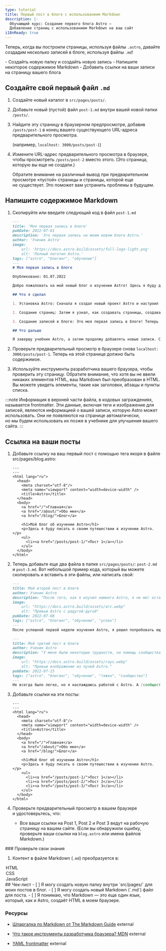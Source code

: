 ```yaml
---
type: tutorial
title: Первый пост в блоге с использованием Markdown
description: |-
  Обучающий курс: Создание первого блога Astro —
  Добавление страниц с использованием Markdown на ваш сайт
i18nReady: true
---
```




Теперь, когда вы построили страницы, используя файлы `.astro`, давайте создадим несколько записей в блоге, используя файлы `.md`!

<PreCheck>
  - Создайть новую папку и создайть новую запись
  - Напишите некоторое содержимое Markdown
  - Добавить ссылки на ваши записи на страницу вашего блога
</PreCheck>

## Создайте свой первый файл `.md`

1. Создайте новый каталог в `src/pages/posts/`.

2. Добавьте новый (пустой) файл `post-1.md` внутри вашей новой папки `/posts/`.

3. Найдите эту страницу в браузерном предпросмотре, добавив `/posts/post-1` в конец вашего существующего URL-адреса предварительного просмотра.

    (например, `localhost: 3000/posts/post-1`)

4. Измените URL-адрес предварительного просмотра в браузере, чтобы просмотреть `/posts/post-2` вместо этого. (Это страница, которую вы еще не создали.)

    Обратите внимание на различный вывод при предварительном просмотре «пустой» страницы и страницы, которой еще не существует. Это поможет вам устранить проблемы в будущем.

## Напишите содержимое Markdown

1. Скопируйте или введите следующий код в файл `post-1.md`

    ```markdown title="src/pages/posts/post-1.md»
    ---
    title: 'Моя первая запись в блоге'
    pubDate: 2022-07-01
    description: 'Это первая запись на моем новом блоге Astro.'
    author: 'Ученик Astro'
    image:
        url: 'https://docs.astro.build/assets/full-logo-light.png'
        alt: 'Полный логотип Astro.'
    tags: ["astro", "блогинг", "обучение"]
    ---
    # Моя первая запись в блоге

    Опубликовано: 01.07.2022

    Добро пожаловать на мой новый блог о изучении Astro! Здесь я буду делиться своим опытом обучения, создав новый веб-сайт.

    ## Что я сделал

    1. Установка Astro: Сначала я создал новый проект Astro и настроил свою учетную запись в Интернете.

    2. Создание страниц: Затем я узнал, как создавать страницы, создавая новые файлы `.astro` и помещая их в папку `src/pages/`.

    3. Создание записей в блоге: Это моя первая запись в блоге! Теперь у меня есть страницы Astro и записи в Markdown!

    ## Что дальше

    Я завершу учебник Astro, а затем продолжу добавлять новые записи. Следите за обновлениями.
    ```

2. Проверьте предварительный просмотр в браузере снова `localhost: 3000/posts/post-1`. Теперь на этой странице должно быть содержимое.

3. Используйте инструменты разработчика вашего браузера, чтобы проверить эту страницу. Обратите внимание, что хотя вы не ввели никаких элементов HTML, ваш Markdown был преобразован в HTML. Вы можете увидеть элементы, такие как заголовки, абзацы и пункты списка.

:::note
Информация в верхней части файла, в кодовых заграждениях, называется frontmatter. Эти данные, включая теги и изображение для записей, являются информацией о вашей записи, которую Astro может использовать. Они не появляются на странице автоматически, но мы будем использовать их позже в учебнике для улучшения вашего сайта.
:::

## Ссылка на ваши посты

1. Добавьте ссылку на ваш первый пост с помощью тега якоря в файле src/pages/blog.astro:
    ```astro title="src/pages/blog.astro» ins={16-18}
    ---
    ---
    <html lang="ru">
      <head>
        <meta charset="utf-8"/>
        <meta name="viewport" content="width=device-width" />
        <title>Astro</title>
      </head>
      <body>
        <a href="/">Главная</a>
        <a href="/about/">Обо мне</a>
        <a href="/blog/">Блог</a>

        <h1>Мой блог об изучении Astro</h1>
        <p>Здесь я буду писать о своем путешествии в изучении Astro.</p>
        <ul>
          <li><a href="/posts/post-1/">Пост 1</a></li>
        </ul>
      </body>
    </html>
    ```

2. Теперь добавьте еще два файла в папке `src/pages/posts/`: `post-2.md` и `post-3.md`. Вот небольшой пример кода, который вы можете скопировать и вставить в эти файлы, или написать свой:

    ```md title="src/pages/posts/post-2.md"
    ---
    title: Мой второй пост в блоге
    author: Ученик Astro
    description: "После того, как я изучил немного Astro, я не мог остановиться!"
    image:
        url: "https://docs.astro.build/assets/arc.webp"
        alt: "Привью Astro c радугой-дугой"
    pubDate: 2022-07-08
    tags: ["astro", "блогинг", "обучение", "успех"]
    ---
    После успешной первой недели изучения Astro, я решил попробовать еще. Я создал небольшой компонент из памяти и импортировал его!
    ```

    ```md title="src/pages/posts/post-3.md"
    ---
    title: Мой третий пост в блоге
    author: Ученик Astro
    description: "У меня были некоторые трудности, но помощь сообщества была бесценной!"
    image:
        url: "https://docs.astro.build/assets/rays.webp"
        alt: "Превью изображение из лучей Astro."
    pubDate: 2022-07-15
    tags: ["astro", "блогинг", "обучение", "тяжко", "сообщество"]
    ---
    Не всегда было легко, но я наслаждаюсь работой с Astro. А [сообщество в Discord](https://astro.build/chat) действительно дружелюбное и полезное!
    ```

3. Добавьте ссылки на эти посты:

    ```astro title="src/pages/blog.astro" ins={18-19}
    ---
    ---
    <html lang="ru">
      <head>
        <meta charset="utf-8"/>
        <meta name="viewport" content="width=device-width" />
        <title>Astro</title>
      </head>
      <body>
        <a href="/">Главная</a>
        <a href="/about/">Обо мне</a>
        <a href="/blog/">Блог</a>

        <h1>Мой блог об изучении Astro</h1>
        <p>Здесь я буду писать о своем путешествии в изучении Astro.</p>
        <ul>
          <li><a href="/posts/post-1/">Пост 1</a></li>
          <li><a href="/posts/post-2/">Пост 2</a></li>
          <li><a href="/posts/post-3/">Пост 3</a></li>
        </ul>
      </body>
    </html>
    ```

4. Проверьте предварительный просмотр в вашем браузере и удостоверьтесь, что:

   - Все ваши ссылки на Post 1, Post 2 и Post 3 ведут на рабочую страницу на вашем сайте. (Если вы обнаружили ошибку, проверьте ваши ссылки на `blog.astro` или имена файлов Markdown.)

<Box icon="question-mark">
### Проверьте свои знания

1. Контент в файле Markdown (`.md`) преобразуется в:
  <MultipleChoice>
    <Option isCorrect>HTML</Option>
    <Option>CSS</Option>
    <Option>JavaScript</Option>
  </MultipleChoice>
</Box>

<Box icon="check-list">
## Чек-лист

<Checklist>
- [ ] Я могу создать новую папку внутри `src/pages/` для моих постов в блог.
- [ ] Я могу создать новый Markdown (`.md`) файл для поста.
- [ ] Я понимаю, что Markdown — это еще один язык, который, как и Astro, создаёт HTML в моем браузере.
</Checklist>
</Box>

### Ресурсы

- [Шпаргалка по Markdown от The Markdown Guide](https://www.markdownguide.org/cheat-sheet/) <Badge>external</Badge>

- [Что такое инструменты разработчика браузера? MDN](https://developer.mozilla.org/ru/docs/Learn/Common_questions/Tools_and_setup/What_are_browser_developer_tools) <Badge>external</Badge>

- [YAML frontmatter]((https://assemble.io/docs/YAML-front-matter.html)) <Badge>external</Badge>
